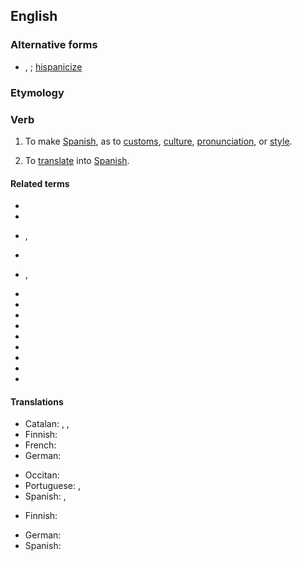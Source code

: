 ==English==

===Alternative forms===
* {{l|en|Hispanicise}}, {{l|en|hispanicise}}; [[hispanicize]]

===Etymology===
{{suffix|en|Hispanic|ize}}

===Verb===
{{en-verb|Hispanicizes|Hispanicizing|Hispanicized}}

# {{lb|en|transitive}} To make [[Spanish]], as to [[customs]], [[culture]], [[pronunciation]], or [[style]].
# {{lb|en|transitive}} To [[translate]] into [[Spanish]].

====Related terms====
* {{l|en|Hispanicism}}
* {{l|en|Hispanicist}}
* {{l|en|Hispanicization}}, {{l|en|Hispanicisation}}
* {{l|en|Hispano}}
* {{l|en|Hispano-}}, {{l|en|hispano-}}
* {{l|en|Hispanophile}}
* {{l|en|Hispanophilia}}
* {{l|en|Hispanophilic}}
* {{l|en|Hispanophobe}}
* {{l|en|Hispanophobia}}
* {{l|en|Hispanophobic}}
* {{l|en|Hispanophone}}
* {{l|en|Hispanophonia}}
* {{l|en|Hispanophonic}}

====Translations====
{{trans-top|Hispanize, hispanize}}
* Catalan: {{t+|ca|hispanitzar}}, {{t+|ca|espanyolitzar}}, {{t+|ca|castellanitzar}}
* Finnish: {{t|fi|espanjalaistaa}}
* French: {{t+|fr|hispaniser}}
* German: {{t|de|hispanisieren}}
{{trans-mid}}
* Occitan: {{t|oc|ispanizar}}
* Portuguese: {{t+|pt|hispanizar}}, {{t+|pt|espanholizar}}
* Spanish: {{t+|es|hispanizar}}, {{t+|es|españolizar}}
{{trans-bottom}}

{{trans-top|translate into Spanish}}
* Finnish: {{t|fi|espanjantaa}}
{{trans-mid}}
* German: {{t|de|ins Spanische übersetzen}}
* Spanish: {{t+|es|castellanizar}}
{{trans-bottom}}